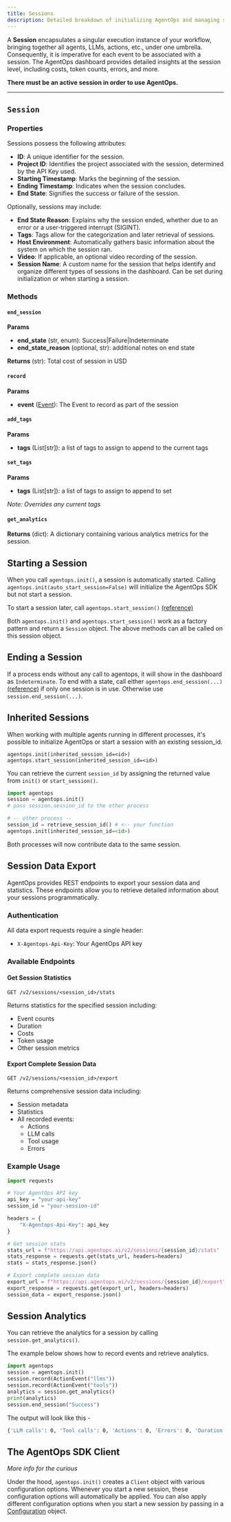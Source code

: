 ```yaml
---
title: Sessions
description: Detailed breakdown of initializing AgentOps and managing sessions.
---
```


A **Session** encapsulates a singular execution instance of your workflow, bringing together all agents, LLMs, 
actions, etc., under one umbrella. Consequently, it is imperative for each event to be associated with a session. 
The AgentOps dashboard provides detailed insights at the session level, including costs, token counts, errors, and more.

**There must be an active session in order to use AgentOps.**

---

## `Session`

### Properties

Sessions possess the following attributes:
- **ID**: A unique identifier for the session.
- **Project ID**: Identifies the project associated with the session, determined by the API Key used.
- **Starting Timestamp**: Marks the beginning of the session.
- **Ending Timestamp**: Indicates when the session concludes.
- **End State**: Signifies the success or failure of the session.

Optionally, sessions may include:
- **End State Reason**: Explains why the session ended, whether due to an error or a user-triggered interrupt (SIGINT).
- **Tags**: Tags allow for the categorization and later retrieval of sessions.
- **Host Environment**: Automatically gathers basic information about the system on which the session ran.
- **Video**: If applicable, an optional video recording of the session.
- **Session Name**: A custom name for the session that helps identify and organize different types of sessions in the dashboard. Can be set during initialization or when starting a session.


### Methods
#### `end_session`
**Params**
- **end_state** (str, enum): Success|Failure|Indeterminate
- **end_state_reason** (optional, str): additional notes on end state

**Returns** (str): Total cost of session in USD

#### `record`
**Params**
- **event** ([Event](/v1/concepts/events#event-class)): The Event to record as part of the session


#### `add_tags`
**Params**
- **tags** (List[str]): a list of tags to assign to append to the current tags

#### `set_tags`
**Params**
- **tags** (List[str]): a list of tags to assign to append to set

_Note: Overrides any current tags_

#### `get_analytics`
**Returns** (dict): A dictionary containing various analytics metrics for the session.


## Starting a Session
When you call `agentops.init()`, a session is automatically started.
Calling `agentops.init(auto_start_session=False)` will initialize the AgentOps SDK but not start a session.

To start a session later, call `agentops.start_session()` [(reference)](/v1/usage/sdk-reference/#start-session)

Both `agentops.init()` and `agentops.start_session()` work as a factory pattern and return a `Session` object. The above methods can all be called on this session object.

## Ending a Session
If a process ends without any call to agentops, it will show in the dashboard as `Indeterminate`.
To end with a state, call either `agentops.end_session(...)` [(reference)](/v1/usage/sdk-reference/#end-session) if only one session is in use. Otherwise use `session.end_session(...)`.

## Inherited Sessions
When working with multiple agents running in different processes, it's possible to initialize AgentOps or start a session
with an existing session_id.

`agentops.init(inherited_session_id=<id>)`
`agentops.start_session(inherited_session_id=<id>)`

You can retrieve the current `session_id` by assigning the returned value from `init()` or `start_session()`.

<CodeGroup>

```python
import agentops
session = agentops.init()
# pass session.session_id to the other process
```

```python
# -- other process --
session_id = retrieve_session_id() # <-- your function
agentops.init(inherited_session_id=<id>)
```

</CodeGroup>

Both processes will now contribute data to the same session.

## Session Data Export
AgentOps provides REST endpoints to export your session data and statistics. These endpoints allow you to retrieve detailed information about your sessions programmatically.

### Authentication
All data export requests require a single header:
- `X-Agentops-Api-Key`: Your AgentOps API key

### Available Endpoints

#### Get Session Statistics
```http
GET /v2/sessions/<session_id>/stats
```

Returns statistics for the specified session including:
- Event counts
- Duration
- Costs
- Token usage
- Other session metrics

#### Export Complete Session Data
```http
GET /v2/sessions/<session_id>/export
```

Returns comprehensive session data including:
- Session metadata
- Statistics
- All recorded events:
  - Actions
  - LLM calls
  - Tool usage
  - Errors

### Example Usage
```python
import requests

# Your AgentOps API key
api_key = "your-api-key"
session_id = "your-session-id"

headers = {
    "X-Agentops-Api-Key": api_key
}

# Get session stats
stats_url = f"https://api.agentops.ai/v2/sessions/{session_id}/stats"
stats_response = requests.get(stats_url, headers=headers)
stats = stats_response.json()

# Export complete session data
export_url = f"https://api.agentops.ai/v2/sessions/{session_id}/export"
export_response = requests.get(export_url, headers=headers)
session_data = export_response.json()
```

## Session Analytics
You can retrieve the analytics for a session by calling `session.get_analytics()`.

The example below shows how to record events and retrieve analytics.

<CodeGroup>

```python
import agentops
session = agentops.init()
session.record(ActionEvent("llms"))
session.record(ActionEvent("tools"))
analytics = session.get_analytics()
print(analytics)
session.end_session("Success")
```

The output will look like this -

```bash
{'LLM calls': 0, 'Tool calls': 0, 'Actions': 0, 'Errors': 0, 'Duration': '0.9s', 'Cost': '0.00'}
```

</CodeGroup>

## The AgentOps SDK Client
_More info for the curious_

Under the hood, `agentops.init()` creates a `Client` object with various configuration options. Whenever you start a new session, these configuration options will automatically
be applied. You can also apply different configuration options when you start a new session by passing in a
[Configuration](/v1/usage/sdk-reference/#configuration) object.

<script type="module" src="/scripts/github_stars.js"></script>
<script type="module" src="/scripts/adjust_api_dynamically.js"></script>

